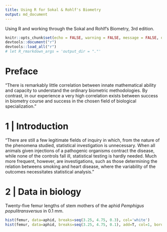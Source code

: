 ```yaml
---
title: Using R for Sokal & Rohlf's Biometry
output: md_document
---
```


Using R and working through the Sokal and Rohlf's Biometry, 3rd edition.

```r
knitr::opts_chunk$set(echo = FALSE, warning = FALSE, message = FALSE, dpi = 300, fig.path='png/')
devtools::document("r")
devtools::load_all("r")
# let R_rmarkdown_args = 'output_dir = "."'
```


# Preface

"There is remarkably little correlation between innate mathematical ability and
capacity to understand the ordinary biometric methodologies. By contrast, in
our experience a very high correlation exists between success in biometry
course and success in the chosen field of biological specialization."

# 1 | Introduction

"There are still a few legitimate fields of inquiry in which, from the nature
of the phenomena studied, statistical investigation is unnecessary. When all
animals given injections of a pathogenic organisms contract the disease, while
none of the controls fall ill, statistical testing is hardly needed. Much more
frequent, however, are investigations, such as those determining the relation
betweens smoking and heart disease, where the variability of the outcomes
necessitates statistical analysis."

# 2 | Data in biology

Twenty-five femur lengths of stem mothers of the aphid _Pemphigus
populitransversus_ in 0.1 mm.

```r
hist(femur, data=aphid, breaks=seq(3.25, 4.75, 0.3), col='white')
hist(femur, data=aphid, breaks=seq(3.25, 4.75, 0.1), add=T, col=1, border='white')
```
